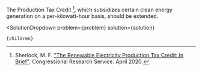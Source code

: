 

The Production Tax Credit [^"21"], which subsidizes certain clean energy generation on a per-kilowatt-hour basis, should be extended.

[^"21"]: Sherlock, M. F. ["The Renewable Electricity Production Tax Credit: In Brief"](https://sgp.fas.org/crs/misc/R43453.pdf). Congressional Research Service. April 2020.

  <SolutionDropdown 
    problem={problem} 
    solution={solution}
  >
    {children}
  </SolutionDropdown>
